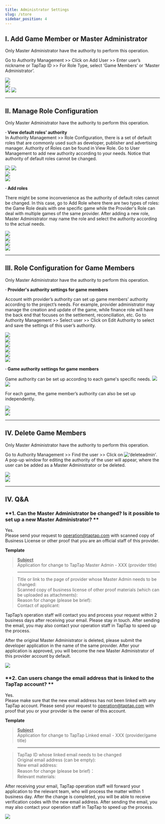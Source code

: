 ```yaml
---
title: Administrator Settings
slug: /store
sidebar_position: 4
---
```


## I. Add Game Member or Master Administrator  
Only Master Administrator have the authority to perform this operation.  

Go to <Blue>Authority Management</Blue> >> Click on <Blue>Add User</Blue> >> Enter user’s nickname or TapTap ID >> For Role Type, select ‘Game Members’ or ‘Master Administrator’.

![](https://img.tapimg.com/market/images/8740a095dfa629333b54b69ef3208d6c.png)  
![](https://img.tapimg.com/market/images/c53d78b9b120276b53f82aebb0d01537.png)  
![](https://img.tapimg.com/market/images/cb26707a3583baa4c87ce85376b13dac.png) ![](https://img.tapimg.com/market/images/c53d78b9b120276b53f82aebb0d01537.png)   

---

## **II. Manage Role Configuration**  
Only Master Administrator have the authority to perform this operation.  

**· View default roles’ authority**  
In <Blue>Authority Management</Blue> >> <Blue>Role Configuration</Blue>, there is a set of default roles that are commonly used such as developer, publisher and advertising manager. Authority of <Blue>Roles</Blue> can be found in <Blue>View Role</Blue>. Go to <Blue>User Management</Blue> to add new authority according to your needs. Notice that authority of default roles cannot be changed.

![](/img/a08674151cb066ee2866a9e482d983bb.png) ![](https://img.tapimg.com/market/images/c53d78b9b120276b53f82aebb0d01537.png)  
![](/img/3caca6221805097762bf8f82a1c59e90.png)  
![](https://img.tapimg.com/market/images/c53d78b9b120276b53f82aebb0d01537.png)  

**· Add roles**  

There might be some inconvenience as the authority of default roles cannot be changed. In this case, go to <Blue>Add Role</Blue> where there are two types of roles: the <Blue>Game Role</Blue> deals with one specific game while the <Blue>Provider's Role</Blue> can deal with multiple games of the same provider. After adding a new role, Master Administrator may name the role and select the authority according to the actual needs.

![](https://img.tapimg.com/market/images/59abef3579a3ee897c9fb8bb653c6d9e.png)  
![](https://img.tapimg.com/market/images/c53d78b9b120276b53f82aebb0d01537.png)  
![](https://img.tapimg.com/market/images/3f9924fd4c07d2c6b07bbcccaad89ae1.png)  
![](https://img.tapimg.com/market/images/c53d78b9b120276b53f82aebb0d01537.png)  

---

## III. Role Configuration for Game Members  

Only Master Administrator have the authority to perform this operation.  

**· Provider's authority settings for game members**  

Account with  provider’s authority can set up game members’ authority according to the project’s needs. For example, provider administrator may manage the creation and update of the game, while finance role will have the back end that focuses on the settlement, reconciliation, etc. Go to <Blue>Authority Management</Blue> >> Select user >> Click on <Blue>Edit Authority</Blue> to select and save the settings of this user’s authority.

![](https://img.tapimg.com/market/images/fd1afa18eab4de7408c822c3139e8da6.png)  
![](https://img.tapimg.com/market/images/c53d78b9b120276b53f82aebb0d01537.png)  
![](https://img.tapimg.com/market/images/3f9924fd4c07d2c6b07bbcccaad89ae1.png)  
![](https://img.tapimg.com/market/images/c53d78b9b120276b53f82aebb0d01537.png)  
![](https://img.tapimg.com/market/images/51e5dbf831339c52cf19804e6f65d7f8.png)  
![](https://img.tapimg.com/market/images/c53d78b9b120276b53f82aebb0d01537.png)  

**· Game authority settings for game members**  

Game authority can be set up according to each game's specific needs. ![](https://img.tapimg.com/market/images/1a6f9539de14725bd890683c0f284907.png)  
![](https://img.tapimg.com/market/images/c53d78b9b120276b53f82aebb0d01537.png)  

For each game, the game member’s authority can also be set up independently.

![](https://img.tapimg.com/market/images/b786c96642e9c580ba9aee56cb70d305.png)  
![](https://img.tapimg.com/market/images/c53d78b9b120276b53f82aebb0d01537.png)  

---

## IV. Delete Game Members  
Only Master Administrator have the authority to perform this operation.  

Go to <Blue>Authority Management</Blue> >> Find the user >> Click on ![‘deleteadmin’](https://img.tapimg.com/market/images/2e5c836549d866d6d44036d158095cbb.png). A pop-up window for editing the authority of the user will appear, where the user can be added as a Master Administrator or be deleted.

![](https://img.tapimg.com/market/images/7bdc953c043659f68a1045d5435786ec.png)   
![](https://img.tapimg.com/market/images/c53d78b9b120276b53f82aebb0d01537.png)   

---

## **IV. Q&A**  

### **1\. Can the Master Administrator be changed?  Is it possible to set up a new Master Administrator? **  
Yes.  
Please send your request to  [operation@taptap.com](mailto:operation@taptap.com) with scanned copy of Business License or other proof that you are an official staff of this provider.

**Template**  

> **<u>Subject</u>**  
> Application for change to TapTap Master Admin - XXX (provider title)

> ---  

> Title or link to the page of provider whose Master Admin needs to be changed:  
> Scanned copy of business license of other proof materials <Gray>(which can be uploaded as attachments)</Gray>:  
> Reason for change<Gray> (please be brief)</Gray>:  
> Contact of applicant:  

TapTap’s operation staff will contact you and process your request within 2 business days after receiving your email. Please stay in touch. After sending the email, you may also contact your operation staff in TapTap to speed up the process.  

After the original Master Administrator is deleted, please submit the developer application in the name of the same provider. After your application is approved, you will become the new Master Administrator of this provider account by default.  

![](https://img.tapimg.com/market/images/c53d78b9b120276b53f82aebb0d01537.png)   

### **2\. Can users change the email address that is linked to the TapTap account? **  
Yes.  
Please make sure that the new email address has not been linked with any TapTap account. Please send your request to  [operation@taptap.com](mailto:operation@taptap.com) with proof that you or your provider is the owner of this account.  

**Template**  

> **<u>Subject</u>**  
> Application for change to TapTap Linked email - XXX (provider/game title)

> ---  

> TapTap ID whose linked email needs to be changed  
> Original email address <Gray>(can be empty)</Gray>:  
> New email address:  
> Reason for change<Gray> (please be brief)</Gray>：  
> Relevant materials:  

After receiving your email, TapTap operation staff will forward your application to the relevant team, who will process the matter within 1 business day. After the change is completed, you will be able to receive verification codes with the new email address. After sending the email, you may also contact your operation staff in TapTap to speed up the process.  

![](https://img.tapimg.com/market/images/c53d78b9b120276b53f82aebb0d01537.png)   
